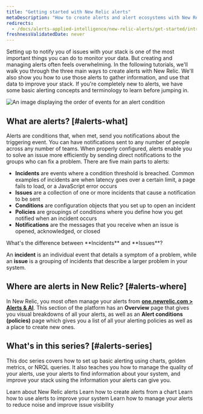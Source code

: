 ```yaml
---
title: "Getting started with New Relic alerts"
metaDescription: "How to create alerts and alert ecosystems with New Relic"
redirects:
  - /docs/alerts-applied-intelligence/new-relic-alerts/get-started/introduction-alerts
freshnessValidatedDate: never
---
```




Setting up <InlinePopover type="alerts" /> to notify you of issues with your stack is one of the most important things you can do to monitor your data. But creating and managing alerts often feels overwhelming. In the following tutorials, we'll walk you through the three main ways to create alerts with New Relic. We'll also show you how to use those alerts to gather information, and use that data to improve your stack. If you're completely new to alerts, we have some basic alerting concepts and terminology to learn before jumping in.

<img
    title="Alert flow"
    alt="An image displaying the order of events for an alert condition"
    src={alertsFlow}
/>

## What are alerts? [#alerts-what]

Alerts are conditions that, when met, send you notifications about the triggering event. You can have notifications sent to any number of people across any number of teams. When properly configured, alerts enable you to solve an issue more efficiently by sending direct notifications to the groups who can fix a problem. There are five main parts to alerts:

* **Incidents** are events where a condition threshold is breached. Common examples of incidents are when latency goes over a certain limit, a page fails to load, or a JavaScript error occurs
* **Issues** are a collection of one or more incidents that cause a notification to be sent
* **Conditions** are configuration objects that you set up to open an incident
* **Policies** are groupings of conditions where you define how you get notified when an incident occurs
* **Notifications** are the messages that you receive when an issue is opened, acknowledged, or closed

<Callout variant="tip">
What's the difference between **Incidents** and **Issues**? 

An **incident** is an individual event that details a symptom of a problem, while an **issue** is a grouping of incidents that describe a larger problem in your system.
    </Callout>

## Where are alerts in New Relic? [#alerts-where]

In New Relic, you most often manage your alerts from [**one.newrelic.com > Alerts & AI**](https://one.newrelic.com/alerts-ai). This section of the platform has an **Overview** page that gives you visual breakdowns of all your alerts, as well as an **Alert conditions (policies)** page which gives you a list of all your alerting policies as well as a place to create new ones.

## What's in this series? [#alerts-series]

This doc series covers how to set up basic alerting using charts, golden metrics, or NRQL queries. It also teaches you how to manage the quality of your alerts, use your alerts to find information about your system, and improve your stack using the information your alerts can give you.

<DocTiles>
  <DocTile title='Getting started with New Relic alerts' path="/docs/tutorial-create-alerts/create-new-relic-alerts/" label={{text: "You are here", color: "orange"}}> Learn about New Relic alerts</DocTile>
  <DocTile title='Create alerts from charts' path="/docs/tutorial-create-alerts/create-chart-alerts/"> Learn how to create alerts from a chart</DocTile>
  <DocTile title='Improve your stack with alerts' path="/docs/tutorial-create-alerts/improve-with-alerts/"> Learn how to use alerts to improve your system</DocTile>
  <DocTile title='Manage your alert quality' path="/docs/tutorial-create-alerts/manage-alert-quality/"> Learn how to manage your alerts to reduce noise and improve issue visibility</DocTile>
</DocTiles>
